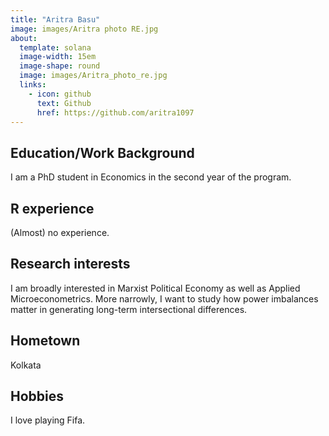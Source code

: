 ```yaml
---
title: "Aritra Basu"
image: images/Aritra photo RE.jpg
about:
  template: solana
  image-width: 15em
  image-shape: round
  image: images/Aritra_photo_re.jpg
  links:
    - icon: github
      text: Github
      href: https://github.com/aritra1097
---
```




## Education/Work Background
I am a PhD student in Economics in the second year of the program. 

## R experience
(Almost) no experience.

## Research interests

I am broadly interested in Marxist Political Economy as well as Applied Microeconometrics. More narrowly, I want to study how power imbalances matter in generating long-term intersectional differences.

## Hometown
Kolkata

## Hobbies
I love playing Fifa.
